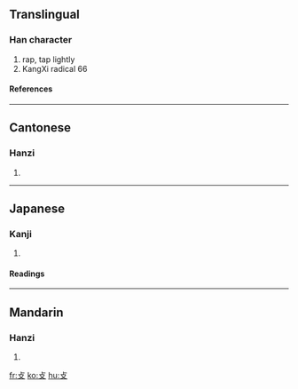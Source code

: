 {{see|撲}}

==Translingual==
{{Han stroke|[[Image:攴-order.gif]]}}
===Han character===
{{Han char|rn=66|rad=攴|as=00|sn=4|four=|canj=卜水 (YE)}}
# rap, tap lightly
# KangXi radical 66
====References====
{{Han ref|kx=0468.040|dkj=13108|dj=0815.330|hdz=21447.080|uh=6534|ud=25908}}
----

==Cantonese==
===Hanzi===
{{yue-hanzi|jyut=|y=pok3}}
# {{defn|Cantonese}}
----
==Japanese==
===Kanji===
{{ja-kanji|grade=|rs=攴00}}
# {{defn|Japanese}} 
====Readings====
{{ja-readings|on=[[ほく]] (hoku), [[はく]] (haku)|kun=[[うつ]] (utsu)}}
----
==Mandarin==
===Hanzi===
{{cmn-hanzi|pin=[[pū]] (pu1)|wg=p'u<sup>1</sup>}}
# {{defn|Mandarin}}

[[fr:攴]]
[[ko:攴]]
[[hu:攴]]